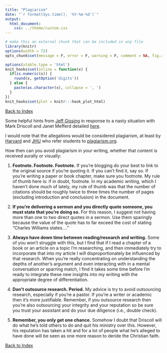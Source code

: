 ```yaml
---
title: "Plagiarism"
date: "`r format(Sys.time(), '%Y-%m-%d')`"
output:
  html_document:
    css: ../theme/custom.css
---
```


```r
# make this an external chunk that can be included in any file
library(knitr)
options(width = 72)
opts_chunk$set(message = F, error = F, warning = F, comment = NA, fig.align = 'center', dpi = 100, tidy = F, cache.path = '.cache/', fig.path = 'figure/')

options(xtable.type = 'html')
knit_hooks$set(inline = function(x) {
  if(is.numeric(x)) {
    round(x, getOption('digits'))
  } else {
    paste(as.character(x), collapse = ', ')
  }
})
knit_hooks$set(plot = knitr:::hook_plot_html)
```
[Back to Index](../README.html)

Some helpful hints from [Jeff Gissing](http://jeffgissing.com/2013/11/28/plagiarism/) in response to a nasty situation with Mark Driscoll and Janet Mefferd detailed [here](http://jonathanmerritt.religionnews.com/2013/11/27/mark-driscoll-silent-amid-mounting-allegations-of-plagiarism/).

I would note that the allegations would be considered plagiarism, at least by [Harvard](√) and [JHU](http://advanced.jhu.edu/current-students/policies-2/notice-on-plagiarism-2/) who refer students to [plagiarism.org](http://www.plagiarism.org/).





How then can you avoid plagiarism in your writing, whether that content is received aurally or visually:

1. **Footnote. Footnote. Footnote.** If you’re blogging do your best to link to the original source if you’re quoting it. If you can’t find it, say so. If you’re writing a paper or book chapter, make sure you footnote. My rule of thumb here is: if in doubt, footnote. In my academic writing, which I haven’t done much of lately, my rule of thumb was that the number of citations should be roughly twice to three times the number of pages (excluding introduction and conclusion) in the document.

2. **If you’re delivering a sermon and you directly quote someone, you must state that you’re doing so.** For this reason, I suggest not having more than one to two direct quotes in a sermon. Use them sparingly because the value of the quote has to far exceed the cost of stating "Charles Williams states…."

3. **Always have down time between reading/research and writing.** Some of you won’t struggle with this, but I find that if I read a chapter of a book or an article on a topic I’m researching, and then immediately try to incorporate that into my article I will disproportionately be influenced by that research. When you’re really concentrating on understanding the depths of another’s argument and even interacting with in a mental conversation or sparring match, I find it takes some time before I’m ready to integrate these new insights into my writing with the appropriate degree of differentiation.

4. **Don’t outsource research. Period.** My advice is try to avoid outsourcing research, especially if you’re a pastor. If you’re a writer or academic then it’s more justifiable. Remember, if you outsource research then you’re also outsourcing your integrity and your reputation so be sure you trust your assistant and do your due diligence (i.e., double check).

5. **Remember, you only get one chance.** Somehow I doubt that Driscoll will do what he’s told others to do and quit his ministry over this. However, his reputation has taken a hit and for a lot of people what he’s alleged to have done will be seen as one more reason to deride the Christian faith.

[Back to Index](../README.html)